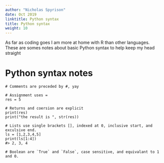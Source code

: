 ```yaml
---
author: "Nicholas Spyrison"
date: Oct 2019
linktitle: Python syntax
title: Python syntax
weight: 10
---
```


As far as coding goes I am more at home with R than other languages. These are somes notes about basic Python syntax to help keep my head straight

# Python syntax notes

```
# Comments are preceded by #, yay

# Assignment uses =
res = 5

# Returns and coersion are explicit
print(res)
print("the result is ", str(res))

# Lists use single brackets [], indexed at 0, inclusive start, and exculsive end.
ls = [1,2,3,4,5]
print(ls[1:4])
#> 2, 3, 4

# Boolean are `True` and `False`, case sensitive, and equivalant to 1 and 0.
```